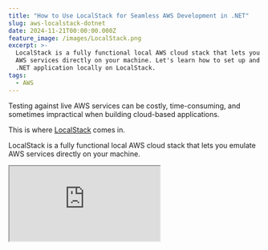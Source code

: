 ```yaml
---
title: "How to Use LocalStack for Seamless AWS Development in .NET"
slug: aws-localstack-dotnet
date: 2024-11-21T00:00:00.000Z
feature_image: /images/LocalStack.png
excerpt: >-
  LocalStack is a fully functional local AWS cloud stack that lets you emulate
  AWS services directly on your machine. Let's learn how to set up and run your
  .NET application locally on LocalStack.
tags:
  - AWS
---
```

Testing against live AWS services can be costly, time-consuming, and sometimes impractical when building cloud-based applications.

This is where [LocalStack](https://www.localstack.cloud/) comes in.

LocalStack is a fully functional local AWS cloud stack that lets you emulate AWS services directly on your machine.

<iframe src="https://www.youtube.com/embed/zqwgDQjxGUg?feature=oembed" />

In this article, you’ll learn how to:

-   Set up and use **LocalStack** to simulate AWS services locally.
-   Build a .NET application that interacts with **DynamoDB**, **SQS**, and **Lambda**.
-   Configure LocalStack and integrate it into your development workflow.
-   Test and debug your application locally without deploying it to AWS.

Let’s dive in!

Thanks to AWS for sponsoring this post in my [.NET on AWS Series](/blog/tag/aws/)

## What is LocalStack?

LocalStack is an open-source platform that provides a local environment for simulating over 80 AWS services, such as DynamoDB, SQS, and Lambda.

It allows developers to work on applications without needing an active AWS account or incurring infrastructure costs during development.

It enables **faster**, **cost-effective** development and testing by providing lightweight, in-memory implementations of cloud services. This allows developers to develop and validate cloud-native applications locally with **minimal infrastructure overhead.**

## Setting Up LocalStack

The fastest way to get started with LocalStack is through the **LocalStack CLI**, which allows you to manage and start LocalStack from your command line. Ensure you have Docker installed before proceeding, as LocalStack runs inside a Docker container.

![](/images/image-7.png)

LocalStack GUI with one local stack instance running.

In addition to the CLI, there are several other options for managing your LocalStack instance:

-   **LocalStack Desktop**: Provides a desktop interface for interacting with your LocalStack instance via a UI.
-   **LocalStack Docker Extension**: Integrates with Docker Desktop, enabling you to manage LocalStack directly from the Docker interface.
-   **Docker Compose**: Use Docker Compose to configure and start LocalStack with multiple services in a containerized setup.
-   **Docker CLI**: Start and manage LocalStack directly using the Docker CLI.
-   **Helm**: Deploy LocalStack within a Kubernetes cluster using Helm.

These options all run LocalStack inside a Docker container, offering flexibility in how you choose to manage your local environment.

Check out the [documentation here](https://docs.localstack.cloud/getting-started/installation/) to get set up.

## Creating AWS Resources in LocalStack

LocalStack offers different ways you can create resources.

Most options that's available to create resources in AWS, also works with LocalStack.

Below, I show you how to create resources using the GUI and the CLI.

In a future post, we will explore how you can seamlessly provision resources using [AWS CDK](/blog/aws-cdk-dotnet/).

### Creating Resources Using LocalStack GUI

The LocalStack GUI allows you to provision resources.

Let's use it to create our DynamoDB table.

Navigate to Resource Browser → DynamoDB and click 'Create' at the bottom of the UI.

![](/images/image-6.png)

Create DynamoDB Table in LocalStack using the GUI tool

This prompts you to enter the details of the table, such as name, keys, etc.

Clicking Submit creates the resource in your LocalStack instance.

### Creating Resources Using LocalStack CLI

You can also create resources using the AWS CLI.

I am using the default LocalStack endpoint URL here which is `localhost:4566`

```bash
aws --endpoint-url=http://localhost:4566 sqs create-queue --queue-name 'weather-data'

```

Alternatively, you can install the [LocalStack AWS CLI](https://github.com/localstack/awscli-local), which provides a wrapper over the AWS CLI.

The above command can now be simplified using the below.

```bash
awslocal sqs create-queue --queue-name 'weather-data'

```

This creates a SQS resource in your LocalStack instance.

## Configuring .NET App to Connect To LocalStack

Now that we have a DynamoDB Table and an SQS instance on our LocalStack instance let's see how we can connect to this from our .NET application.

Based on your preferences, we can use a few options to set up our .NET application to talk to LocalStack resources.

### Configuring .NET AWS Clients Individually

You can configure the .NET clients individually when registering them in the application container (or wherever you are instantiating it).

```csharp
if (builder.Environment.IsDevelopment())
{
    var localStackUrl = "http://localhost:4566";
    var localStackRegion = "ap-southeast-2";
    
    builder.Services.AddSingleton<IAmazonDynamoDB>(_ => new
        AmazonDynamoDBClient(new AmazonDynamoDBConfig
        {
            ServiceURL = localStackUrl,
            AuthenticationRegion = localStackRegion
        }));
}
else
{
    builder.Services.AddAWSService<IAmazonDynamoDB>();
}

```

The above code injects a different instance of `AmazonDynamoDBClient` by overriding the `ServiceURL` and the `AuthenticationRegion` properties on the configuration object.

This ensures the app talks to the LocalStack instance of DynamoDB when running in a local development environment.

### Configuring .NET AWS Client Globally using AWS Options

Configuring each of the clients individually can soon become messy and tedious.

Also, I wouldn't say I like this approach since it is a lot of conditional code based on the environment.

AWS provides an easier way to override the configurations at a global level, by overriding the AWS Options globally.

```csharp
var options = builder.Configuration.GetAWSOptions();
options.DefaultClientConfig.ServiceURL = "http://localhost:4566";
options.DefaultClientConfig.AuthenticationRegion = "ap-southeast-2";
builder.Services.AddDefaultAWSOptions(options);

```

This is quickly done by getting the AWSOptions using the `GetAWSOptions` call and then updating the `ServiceURL` and `AuthenticationRegion` properties on it and registering it back into the container.

Any .NET client registered into the container will now use this default AWS Options object when creating a client instance.

#### Configuring AWS Options using appsettings.json file

AWS also provides a way to override the AWS Options using the appsettings.json file.

You can use the below configuration to override the `ServiceURL` and default region.

```json
  "AWS": {
    "Region": "ap-southeast-2",
    "ServiceURL": "http://localhost:4566",
    "AuthenticationRegion": "ap-southeast-2"
  }

```

Now, for LocalStack, I will add this configuration to my `appsettings.Development.json` file. The configuration will only be applied when I run the app on my local development environment.

## Deploying .NET Lambda Functions to LocalStack

You can deploy Lambda functions to the local stack using the GUI or the CLI.

First, we must ensure our lambda function is packaged into a deployable unit.

You can do this using the [dotnet lambda CLI](https://docs.aws.amazon.com/lambda/latest/dg/csharp-package-cli.html).

```bash
dotnet lambda package

```

To deploy the package Lambda Function to LocalStack we can use the aws CLI as below.

```bash
 awslocal lambda create-function `
    --function-name weatherforecast-service `
    --runtime dotnet8 `
    --zip-file "fileb://bin/Release/net8.0/WeatherForecast.Service.zip" `
    --handler "WeatherForecast::WeatherForecast.Function::FunctionHandler" `
    --role arn:aws:iam::000000000000:role/lambda-role

```

We must use the `fileb://` format and provide the path to the Lambda artifact packaged in the previous step.

This deploys the Lambda Function to LocalStack.

### Setting up SQS Trigger on LocalStack for Lambda Functions

To wire up Lambda Triggers, in this case every time a message comes into our SQS let's again use the LocalStack CLI.

<BlogLink
  href="/blog/amazon-sqs-lambda-trigger-dotnet/"
  title="Amazon SQS and AWS Lambda Triggers in .NET"
  description="Learn how to process SQS messages from AWS Lambda Function. We will learn how to set up and trigger a .NET Lambda Function using SQS and the various configurations associated."
  authorImage="/images/logo-512x512-7.png"
  authorName="Rahul Nath"
  authorTitle="Rahul Pulikkot Nath"
  featureImage="/images/amazon-sqs-lambda-triggers-dotnet.jpg"
/>

```bash
awslocal lambda create-event-source-mapping `
    --function-name weatherforecast-service `
    --batch-size 10 `
    --event-source-arn arn:aws:sqs:ap-southeast-2:000000000000:weather-data 

```

Any time a new message comes to the `weather-data` SQS queue it will automatically trigger our Lambda Function.

You can find the complete source code for this [here](https://github.com/rahulpnath/youtube-samples/tree/aa4ec57d78c0f2e9127f64e335b9d251c925f33d/WeatherForecastService).
